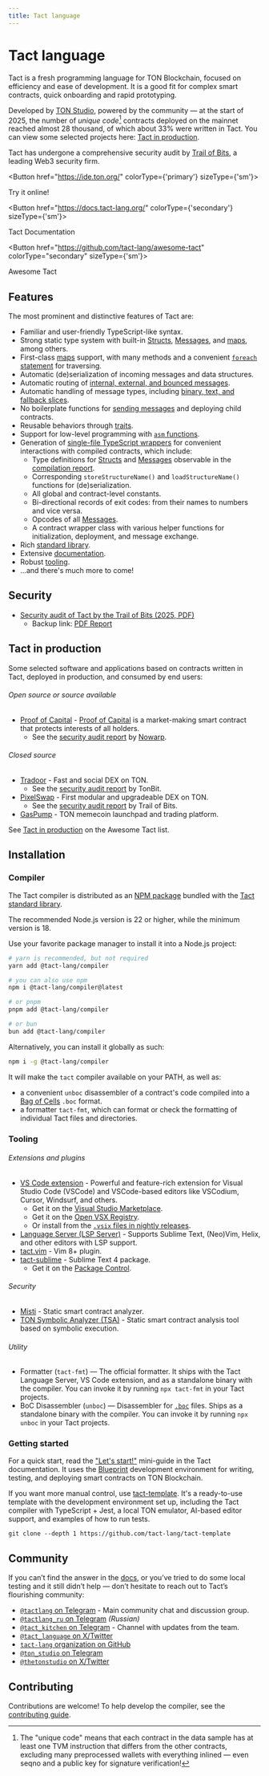 ```yaml
---
title: Tact language
---
```



# Tact language

Tact is a fresh programming language for TON Blockchain, focused on efficiency and ease of development. It is a good fit for complex smart contracts, quick onboarding and rapid prototyping.

Developed by [TON Studio](https://tonstudio.io), powered by the community — at the start of 2025, the number of _unique code_[^1] contracts deployed on the mainnet reached almost 28 thousand, of which about 33% were written in Tact. You can view some selected projects here: [Tact in production](#tact-in-production).

[^1]: The "unique code" means that each contract in the data sample has at least one TVM instruction that differs from the other contracts, excluding many preprocessed wallets with everything inlined — even seqno and a public key for signature verification!

Tact has undergone a comprehensive security audit by [Trail of Bits](https://www.trailofbits.com), a leading Web3 security firm.

<Button href="https://ide.ton.org/"
        colorType={'primary'} sizeType={'sm'}>

Try it online!

</Button>

<Button href="https://docs.tact-lang.org/"
        colorType={'secondary'} sizeType={'sm'}>

Tact Documentation

</Button>

<Button href="https://github.com/tact-lang/awesome-tact"
        colorType="secondary" sizeType={'sm'}>

Awesome Tact

</Button>

## Features

The most prominent and distinctive features of Tact are:

- Familiar and user-friendly TypeScript-like syntax.
- Strong static type system with built-in [Structs], [Messages], and [maps], among others.
- First-class [maps] support, with many methods and a convenient [`foreach` statement][foreach] for traversing.
- Automatic (de)serialization of incoming messages and data structures.
- Automatic routing of [internal, external, and bounced messages][recvfun].
- Automatic handling of message types, including [binary, text, and fallback slices][recv].
- No boilerplate functions for [sending messages] and deploying child contracts.
- Reusable behaviors through [traits].
- Support for low-level programming with [`asm` functions][asmfun].
- Generation of [single-file TypeScript wrappers] for convenient interactions with compiled contracts, which include:
  - Type definitions for [Structs] and [Messages] observable in the [compilation report].
  - Corresponding `storeStructureName()` and `loadStructureName()` functions for (de)serialization.
  - All global and contract-level constants.
  - Bi-directional records of exit codes: from their names to numbers and vice versa.
  - Opcodes of all [Messages].
  - A contract wrapper class with various helper functions for initialization, deployment, and message exchange.
- Rich [standard library][stdlib].
- Extensive [documentation].
- Robust [tooling](#tooling).
- ...and there's much more to come!

[Structs]: https://docs.tact-lang.org/book/structs-and-messages#structs
[Messages]: https://docs.tact-lang.org/book/structs-and-messages#messages
[maps]: https://docs.tact-lang.org/book/maps
[foreach]: https://docs.tact-lang.org/book/statements#foreach-loop
[recv]: https://docs.tact-lang.org/book/receive/
[recvfun]: https://docs.tact-lang.org/book/contracts/#receiver-functions
[sending messages]: https://docs.tact-lang.org/book/send/#message-sending-functions
[traits]: https://docs.tact-lang.org/book/types/#traits
[asmfun]: https://docs.tact-lang.org/book/assembly-functions/
[single-file TypeScript wrappers]: https://docs.tact-lang.org/book/compile/#wrap
[compilation report]: https://docs.tact-lang.org/book/compile/#report
[stdlib]: https://docs.tact-lang.org/ref/
[documentation]: https://docs.tact-lang.org/

## Security

- [Security audit of Tact by the Trail of Bits (2025, PDF)](https://github.com/trailofbits/publications/blob/master/reviews/2025-01-ton-studio-tact-compiler-securityreview.pdf)
  - Backup link: [PDF Report](https://github.com/tact-lang/website/blob/416073ed4056034639de257cb1e2815227f497cb/pdfs/2025-01-ton-studio-tact-compiler-securityreview.pdf)

## Tact in production

Some selected software and applications based on contracts written in Tact, deployed in production, and consumed by end users:

###### Open source or source available

- [Proof of Capital](https://github.com/proof-of-capital/TON) - [Proof of Capital](https://proofofcapital.org/) is a market-making smart contract that protects interests of all holders.
  - See the [security audit report](https://raw.githubusercontent.com/nowarp/public-reports/master/2025-01-proof-of-capital.pdf) by [Nowarp](https://nowarp.io).

###### Closed source

- [Tradoor](https://tradoor.io) - Fast and social DEX on TON.
  - See the [security audit report](https://www.tonbit.xyz/reports/Tradoor-Smart-Contract-Audit-Report-Summary.pdf) by TonBit.
- [PixelSwap](https://www.pixelswap.io) - First modular and upgradeable DEX on TON.
  - See the [security audit report](https://github.com/trailofbits/publications/blob/master/reviews/2024-12-pixelswap-dex-securityreview.pdf) by Trail of Bits.
- [GasPump](https://gaspump.tg) - TON memecoin launchpad and trading platform.

See [Tact in production](https://github.com/tact-lang/awesome-tact#tact-in-production-) on the Awesome Tact list.

## Installation

### Compiler

The Tact compiler is distributed as an [NPM package](https://www.npmjs.com/package/@tact-lang/compiler) bundled with the [Tact standard library](https://docs.tact-lang.org/ref/).

The recommended Node.js version is 22 or higher, while the minimum version is 18.

Use your favorite package manager to install it into a Node.js project:

```bash
# yarn is recommended, but not required
yarn add @tact-lang/compiler

# you can also use npm
npm i @tact-lang/compiler@latest

# or pnpm
pnpm add @tact-lang/compiler

# or bun
bun add @tact-lang/compiler
```

Alternatively, you can install it globally as such:

```bash
npm i -g @tact-lang/compiler
```

It will make the `tact` compiler available on your PATH, as well as:

- a convenient `unboc` disassembler of a contract's code compiled into a [Bag of Cells](/v3/documentation/data-formats/tlb/cell-boc#bag-of-cells) `.boc` format.
- a formatter `tact-fmt`, which can format or check the formatting of individual Tact files and directories.

### Tooling

###### Extensions and plugins

- [VS Code extension](https://marketplace.visualstudio.com/items?itemName=tonstudio.vscode-tact) - Powerful and feature-rich extension for Visual Studio Code (VSCode) and VSCode-based editors like VSCodium, Cursor, Windsurf, and others.
  - Get it on the [Visual Studio Marketplace](https://marketplace.visualstudio.com/items?itemName=tonstudio.vscode-tact).
  - Get it on the [Open VSX Registry](https://open-vsx.org/extension/tonstudio/vscode-tact).
  - Or install from the [`.vsix` files in nightly releases](https://github.com/tact-lang/tact-language-server/releases).
- [Language Server (LSP Server)](https://github.com/tact-lang/tact-language-server) - Supports Sublime Text, (Neo)Vim, Helix, and other editors with LSP support.
- [tact.vim](https://github.com/tact-lang/tact.vim) - Vim 8+ plugin.
- [tact-sublime](https://github.com/tact-lang/tact-sublime) - Sublime Text 4 package.
  - Get it on the [Package Control](https://packagecontrol.io/packages/Tact).

###### Security

- [Misti](https://github.com/nowarp/misti) - Static smart contract analyzer.
- [TON Symbolic Analyzer (TSA)](https://github.com/espritoxyz/tsa) - Static smart contract analysis tool based on symbolic execution.

###### Utility

- Formatter (`tact-fmt`) — The official formatter. It ships with the Tact Language Server, VS Code extension, and as a standalone binary with the compiler. You can invoke it by running `npx tact-fmt` in your Tact projects.
- BoC Disassembler (`unboc`) — Disassembler for [`.boc`](http://localhost:3000/v3/documentation/data-formats/tlb/cell-boc#bag-of-cells) files. Ships as a standalone binary with the compiler. You can invoke it by running `npx unboc` in your Tact projects.

### Getting started

For a quick start, read the ["Let's start!"](https://docs.tact-lang.org/#start) mini-guide in the Tact documentation. It uses the [Blueprint](https://github.com/ton-community/blueprint) development environment for writing, testing, and deploying smart contracts on TON Blockchain.

If you want more manual control, use [tact-template](https://github.com/tact-lang/tact-template). It's a ready-to-use template with the development environment set up, including the Tact compiler with TypeScript + Jest, a local TON emulator, AI-based editor support, and examples of how to run tests.

```shell
git clone --depth 1 https://github.com/tact-lang/tact-template
```

## Community

If you can’t find the answer in the [docs](https://docs.tact-lang.org), or you’ve tried to do some local testing and it still didn’t help — don’t hesitate to reach out to Tact’s flourishing community:

- [`@tactlang` on Telegram](https://t.me/tactlang) - Main community chat and discussion group.
- [`@tactlang_ru` on Telegram](https://t.me/tactlang_ru) _(Russian)_
- [`@tact_kitchen` on Telegram](https://t.me/tact_kitchen) - Channel with updates from the team.
- [`@tact_language` on X/Twitter](https://x.com/tact_language)
- [`tact-lang` organization on GitHub](https://github.com/tact-lang)
- [`@ton_studio` on Telegram](https://t.me/ton_studio)
- [`@thetonstudio` on X/Twitter](https://x.com/thetonstudio)

## Contributing

Contributions are welcome! To help develop the compiler, see the [contributing guide](https://github.com/tact-lang/tact/blob/main/dev-docs/CONTRIBUTING.md).

<Feedback />

